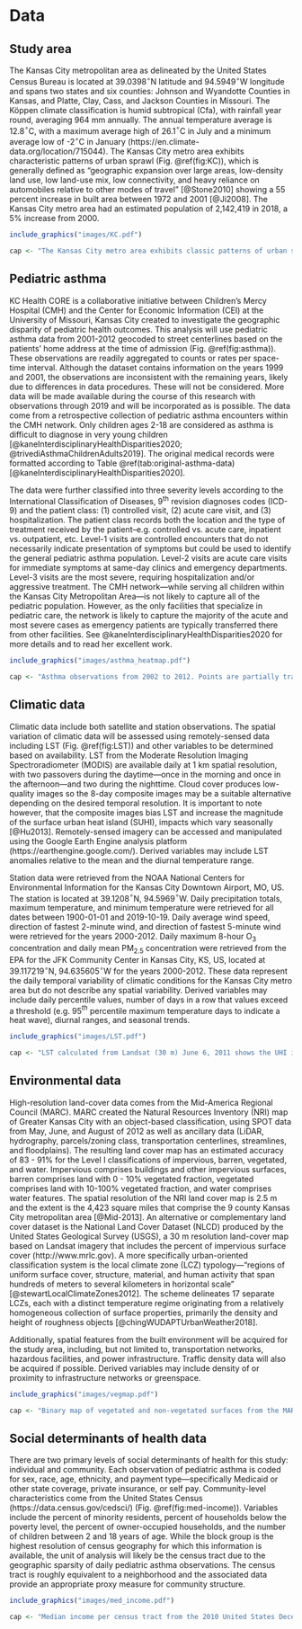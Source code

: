 # Data {#data}

## Study area {#study-area}

The Kansas City metropolitan area as delineated by the United States Census Bureau is located at 39.0398$^{\circ}$N latitude and 94.5949$^{\circ}$W longitude and spans two states and six counties: Johnson and Wyandotte Counties in Kansas, and Platte, Clay, Cass, and Jackson Counties in Missouri. The Köppen climate classification is humid subtropical (Cfa), with rainfall year round, averaging 964 mm annually. The annual temperature average is 12.8$^{\circ}$C, with a maximum average high of 26.1$^{\circ}$C in July and a minimum average low of -2$^{\circ}$C in January (https://en.climate-data.org/location/715044). The Kansas City metro area exhibits characteristic patterns of urban sprawl (Fig. \@ref(fig:KC)), which is generally defined as “geographic expansion over large areas, low-density land use, low land-use mix, low connectivity, and heavy reliance on automobiles relative to other modes of travel”  [@Stone2010] showing a 55 percent increase in built area between 1972 and 2001 [@Ji2008]. The Kansas City metro area had an estimated population of 2,142,419 in 2018, a 5\% increase from 2000. 

\begin{table}
	\caption{Demographic characteristics of the pediatric population of the Kansas City metro area. 2018 American Community Survey (https://data.census.gov/cedsci) \label{tab:demo-data}}
	\centering
	\begin{tabular}{lll}
		\toprule
		Category & Attribute & Percent \\
		\midrule
		Age   & Pop. under 18 & 24.2\% \\
		\midrule
		Race  & White alone & 73.9\% \\
		      & Black alone & 7.4\% \\
		      & Asian alone & 3.2\% \\
		      & Native Hawaiian alone & 0.4\% \\
		      & American Indian alone & 0.3\% \\
		      & Some other race alone & 2.6\% \\
		      & Two or more races & 6.9\% \\
		      & Hispanic or latino of any race & 11.7\% \\
		\midrule
		Other & Household below poverty level & 5.1\% \\
		      & Household receiving public assistance & 7.6\% \\
		      & Single-parent household & 31.4\% \\
		\bottomrule
	\end{tabular}
\end{table}

```r
include_graphics("images/KC.pdf")

cap <- "The Kansas City metro area exhibits classic patterns of urban sprawl. True-color composite image from Landsat (30 m) June 6, 2011."
```


## Pediatric asthma {#asthma-data}

KC Health CORE is a collaborative initiative between Children’s Mercy Hospital (CMH) and the Center for Economic Information (CEI) at the University of Missouri, Kansas City created to investigate the geographic disparity of pediatric health outcomes. This analysis will use pediatric asthma data from 2001-2012 geocoded to street centerlines based on the patients’ home address at the time of admission (Fig. \@ref(fig:asthma)). These observations are readily aggregated to counts or rates per space-time interval. Although the dataset contains information on the years 1999 and 2001, the observations are inconsistent with the remaining years, likely due to differences in data procedures. These will not be considered. More data will be made available during the course of this research with observations through 2019 and will be incorporated as is possible. The data come from a retrospective collection of pediatric asthma encounters within the CMH network. Only children ages 2-18 are considered as asthma is difficult to diagnose in very young children [@kaneInterdisciplinaryHealthDisparities2020; @trivediAsthmaChildrenAdults2019]. The original medical records were formatted according to Table \@ref(tab:original-asthma-data) [@kaneInterdisciplinaryHealthDisparities2020].

\begin{table}
	\caption{Structure of the original pediatric asthma data records submitted by CMH to UMKC-CEI. \label{tab:original-asthma-data}}
	\centering
	\begin{tabular}{ll}
		\toprule
		Category & Attributes \\
		\midrule
		Diagnosis & Date of admission \\
		& ICD-9 code \\
		& Event account number \\
		& Patient medical record number (MRN) \\
		& Patient residential address \\
		\midrule
		Demographics & Birthdate \\
		& Sex \\
		& Race \\
		& Ethnicity \\
		\midrule
		Visit characteristics & Payment type \\
		& Patient class \\
		\bottomrule
	\end{tabular}
\end{table}

The data were further classified into three severity levels according to the International Classification of Diseases, 9^th^ revision diagnoses codes (ICD-9) and the patient class: (1) controlled visit, (2) acute care visit, and (3) hospitalization. The patient class records both the location and the type of treatment received by the patient–e.g. controlled vs. acute care, inpatient vs. outpatient, etc. Level-1 visits are controlled encounters that do not necessarily indicate presentation of symptoms but could be used to identify the general pediatric asthma population. Level-2 visits are acute care visits for immediate symptoms at same-day clinics and emergency departments. Level-3 visits are the most severe, requiring hospitalization and/or aggressive treatment. The CMH network---while serving all children within the Kansas City Metropolitan Area---is not likely to capture all of the pediatric population. However, as the only facilities that specialize in pediatric care, the network is likely to capture the majority of the acute and most severe cases as emergency patients are typically transferred there from other facilities. See @kaneInterdisciplinaryHealthDisparities2020 for more details and to read her excellent work.

```r
include_graphics("images/asthma_heatmap.pdf")

cap <- "Asthma observations from 2002 to 2012. Points are partially transparent to both show spatial density of points and to preserve patient privacy."
```


## Climatic data {#atmo-data}

Climatic data include both satellite and station observations. The spatial variation of climatic data will be assessed using remotely-sensed data including LST (Fig. \@ref(fig:LST)) and other variables to be determined based on availability. LST from the Moderate Resolution Imaging Spectroradiometer (MODIS) are available daily at 1 km spatial resolution, with two passovers during the daytime---once in the morning and once in the afternoon---and two during the nighttime. Cloud cover produces low-quality images so the 8-day composite images may be a suitable alternative depending on the desired temporal resolution. It is important to note however, that the composite images bias LST and increase the magnitude of the surface urban heat island (SUHI), impacts which vary seasonally [@Hu2013]. Remotely-sensed imagery can be accessed and manipulated using the Google Earth Engine analysis platform (https://earthengine.google.com/). Derived variables may include LST anomalies relative to the mean and the diurnal temperature range. 

Station data were retrieved from the NOAA National Centers for Environmental Information for the Kansas City Downtown Airport, MO, US. The station is located at 39.1208$^{\circ}$N, 94.5969$^{\circ}$W. Daily precipitation totals, maximum temperature, and minimum temperature were retrieved for all dates between 1900-01-01 and 2019-10-19. Daily average wind speed, direction of fastest 2-minute wind, and direction of fastest 5-minute wind were retrieved for the years 2000-2012. Daily maximum 8-hour O$_3$ concentration and daily mean PM$_{2.5}$ concentration were retrieved from the EPA for the JFK Community Center in Kansas City, KS, US, located at 39.117219$^{\circ}$N, 94.635605$^{\circ}$W for the years 2000-2012. These data represent the daily temporal variability of climatic conditions for the Kansas City metro area but do not describe any spatial variability. Derived variables may include daily percentile values, number of days in a row that values exceed a threshold (e.g. 95$^{th}$ percentile maximum temperature days to indicate a heat wave), diurnal ranges, and seasonal trends.

```r
include_graphics("images/LST.pdf")

cap <- "LST calculated from Landsat (30 m) June 6, 2011 shows the UHI in Kansas City."
```


## Environmental data {#environ-data}

High-resolution land-cover data comes from the Mid-America Regional Council (MARC). MARC created the Natural Resources Inventory (NRI) map of Greater Kansas City with an object-based classification, using SPOT data from May, June, and August of 2012 as well as ancillary data (LiDAR, hydrography, parcels/zoning class, transportation centerlines, streamlines, and floodplains). The resulting land cover map has an estimated accuracy of 83 - 91\% for the Level I classifications of impervious, barren, vegetated, and water. Impervious comprises buildings and other impervious surfaces, barren comprises land with 0 - 10\% vegetated fraction, vegetated comprises land with 10-100\% vegetated fraction, and water comprises water features. The spatial resolution of the NRI land cover map is 2.5 m and the extent is the 4,423 square miles that comprise the 9 county Kansas City metropolitan area [@Mid-2013]. An alternative or complementary land cover dataset is the National Land Cover Dataset (NLCD) produced by the United States Geological Survey (USGS), a 30 m resolution land-cover map based on Landsat imagery that includes the percent of impervious surface cover (http://www.mrlc.gov). A more specifically urban-oriented classification system is the local climate zone (LCZ) typology---"regions of uniform surface cover, structure, material, and human activity that span hundreds of meters to several kilometers in horizontal scale" [@stewartLocalClimateZones2012]. The scheme delineates 17 separate LCZs, each with a distinct temperature regime originating from a relatively homogeneous collection of surface properties, primarily the density and height of roughness objects [@chingWUDAPTUrbanWeather2018].

Additionally, spatial features from the built environment will be acquired for the study area, including, but not limited to, transportation networks, hazardous facilities, and power infrastructure. Traffic density data will also be acquired if possible. Derived variables may include density of or proximity to infrastructure networks or greenspace. 

```r
include_graphics("images/vegmap.pdf")

cap <- "Binary map of vegetated and non-vegetated surfaces from the MARC NRI (2.5 m)."
```


## Social determinants of health data {#soc-data}

There are two primary levels of social determinants of health for this study: individual and community. Each observation of pediatric asthma is coded for sex, race, age, ethnicity, and payment type---specifically Medicaid or other state coverage, private insurance, or self pay. Community-level characteristics come from the United States Census (https://data.census.gov/cedsci/) (Fig. \@ref(fig:med-income)). Variables include the percent of minority residents, percent of households below the poverty level, the percent of owner-occupied households, and the number of children between 2 and 18 years of age. While the block group is the highest resolution of census geography for which this information is available, the unit of analysis will likely be the census tract due to the geographic sparsity of daily pediatric asthma observations. The census tract is roughly equivalent to a neighborhood and the associated data provide an appropriate proxy measure for community structure.

```r
include_graphics("images/med_income.pdf")

cap <- "Median income per census tract from the 2010 United States Decennial Census."
```

